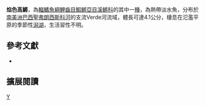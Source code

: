 {{Speciesbox 
| taxon = Hypsolebias nitens
| status = NE
| status_system = IUCN3.1
| authority =  [[Costa|Costa]], 2012
| synonyms = 
}}
'''焰色高鱂'''，為[[輻鰭魚綱|輻鰭魚綱]][[鯉齒目|鯉齒目]][[鰕鱂亞目|鰕鱂亞目]][[溪鱂科|溪鱂科]]的其中一[[種|種]]，為熱帶淡水魚，分布於[[南美洲|南美洲]][[巴西|巴西]][[聖弗朗西斯科河|聖弗朗西斯科河]]的支流Verde河流域，體長可達4.1公分，棲息在氾濫平原的季節性[[潟湖|潟湖]]，生活習性不明。

== 參考文獻 ==
*{{FishBase_species|genus=Hypsolebias|species=nitens|year=2014|month=8}}

== 擴展閱讀 ==
{{refbegin}}
{{wikispecies-inline|Hypsolebias nitens|焰色高鱂}}
{{refend}}
{{Taxonbar|from=Q18076945}}

[[Category:高鱂屬|Y]]


{{魚類小作品}}